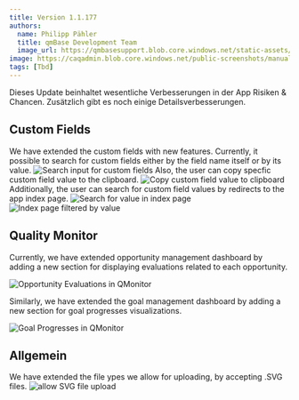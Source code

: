 ---
title: Version 1.1.177
authors:
  name: Philipp Pähler
  title: qmBase Development Team
  image_url: https://qmbasesupport.blob.core.windows.net/static-assets/img/persons/paehler_round.png
image: https://caqadmin.blob.core.windows.net/public-screenshots/manual-screenshots/Screenshot2022-06-29_connectionModal.png
tags: [Tbd]
---

Dieses Update beinhaltet wesentliche Verbesserungen in der App Risiken & Chancen.
Zusätzlich gibt es noch einige Detailsverbesserungen.

<!--truncate-->

## Custom Fields

We have extended the custom fields with new features. Currently, it possible to search for custom fields either by the field name itself or by its value.
![Search input for custom fields](https://caqadmin.blob.core.windows.net/public-screenshots/manual-screenshots/AB_883_Intern_1.png)
Also, the user can copy specfic custom field value to the clipboard.
![Copy custom field value to clipboard](https://caqadmin.blob.core.windows.net/public-screenshots/manual-screenshots/AB_883_Intern_2.png)
Additionally, the user can search for custom field values by redirects to the app index page.
![Search for value in index page](https://caqadmin.blob.core.windows.net/public-screenshots/manual-screenshots/AB_883_Intern_3.png)
![Index page filtered by value](https://caqadmin.blob.core.windows.net/public-screenshots/manual-screenshots/AB_883_Intern_4.png)

## Quality Monitor

Currently, we have extended opportunity management dashboard by adding a new section for displaying evaluations related to each opportunity.

![Opportunity Evaluations in QMonitor](https://caqadmin.blob.core.windows.net/public-screenshots/manual-screenshots/opportunityDashboard.png)

Similarly, we have extended the goal management dashboard by adding a new section for goal progresses visualizations.

![Goal Progresses in QMonitor](https://caqadmin.blob.core.windows.net/public-screenshots/manual-screenshots/goalDashboard.png)

## Allgemein

We have extended the file ypes we allow for uploading, by accepting .SVG files.
![allow SVG file upload](https://caqadmin.blob.core.windows.net/public-screenshots/manual-screenshots/SVGFiles.png)
